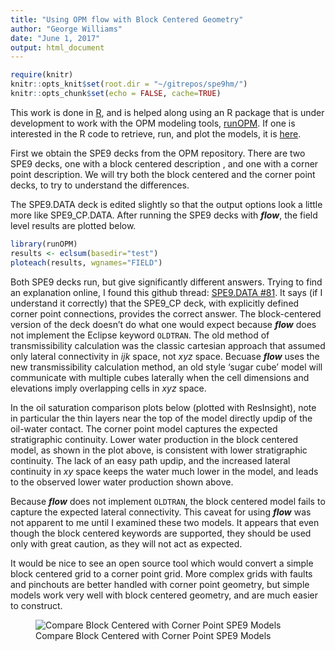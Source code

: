 ```yaml
---
title: "Using OPM flow with Block Centered Geometry"
author: "George Williams"
date: "June 1, 2017"
output: html_document
---
```


```r
require(knitr)
knitr::opts_knit$set(root.dir = "~/gitrepos/spe9hm/")
knitr::opts_chunk$set(echo = FALSE, cache=TRUE)
```

This work is done in [R](https://www.r-project.org/), and is helped along using an R package that is under development to work with the OPM modeling tools, [runOPM](https://github.com/gerwathome/runOPM).  If one is interested in the R code to retrieve, run, and plot the models, it is [here](https://github.com/gerwathome/spe9hm/docs/buildhmdeck.html).

First we obtain the SPE9 decks from the OPM repository.  There are two SPE9 decks, one with a block centered description , and one with a corner point description.  We will try both the block centered and the corner point decks, to try to understand the differences.

The SPE9.DATA deck is edited slightly so that the output options look a little more like SPE9_CP.DATA.  After running the SPE9 decks with ***flow***, the field level results are plotted below.

```r
library(runOPM)
results <- eclsum(basedir="test")
ploteach(results, wgnames="FIELD")
```

Both SPE9 decks run, but give significantly different answers.  Trying to find an explanation online, I found this github thread: [SPE9.DATA #81](https://github.com/OPM/opm-data/issues/81).  It says (if I understand it correctly) that the SPE9_CP deck, with explicitly defined corner point connections, provides the correct answer.  The block-centered version of the deck doesn't do what one would expect because ***flow*** does not implement the Eclipse keyword `OLDTRAN`.  The old method of transmissibility calculation was the classic cartesian approach that assumed only lateral connectivity in *ijk* space, not *xyz* space.  Becuase ***flow*** uses the new transmissibility calculation method, an old style 'sugar cube' model will communicate with multiple cubes laterally when the cell dimensions and elevations imply overlapping cells in *xyz* space.

In the oil saturation comparison plots below (plotted with ResInsight), note in particular the thin layers near the top of the model directly updip of the oil-water contact.  The corner point model captures the expected stratigraphic continuity.  Lower water production in the block centered model, as shown in the plot above, is consistent with lower stratigraphic continuity.  The lack of an easy path updip, and the increased lateral continuity in *xy* space keeps the water much lower in the model, and leads to the observed lower water production shown above.

Because ***flow*** does not implement `OLDTRAN`, the block centered model fails to capture the expected lateral connectivity.  This caveat for using ***flow*** was not apparent to me until I examined these two models.  It appears that even though the block centered keywords are supported, they should be used only with great caution, as they will not act as expected.

It would be nice to see an open source tool which would convert a simple block centered grid to a corner point grid.  More complex grids with faults and pinchouts are better handled with corner point geometry, but simple models work very well with block centered geometry, and are much easier to construct.

![Compare Block Centered with Corner Point SPE9 Models](/home/gerw/gitrepos/spe9hm/test/OUTPUT/cf_spe9cp.png "SPE9")

